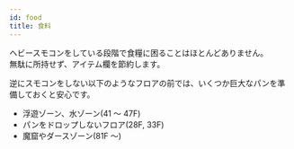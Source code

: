 ```yaml
---
id: food
title: 食料
---
```



ヘビースモコンをしている段階で食糧に困ることはほとんどありません。  
無駄に所持せず、アイテム欄を節約します。

逆にスモコンをしない以下のようなフロアの前では、いくつか巨大なパンを準備しておくと安心です。

- 浮遊ゾーン、水ゾーン(41 ～ 47F)
- パンをドロップしないフロア(28F, 33F)
- 魔窟やダースゾーン(81F ～)
